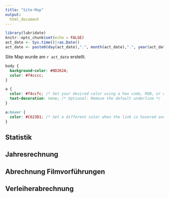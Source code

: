 ```yaml
---
title: "Site-Map"
output: 
  html_document
---
```


```r
library(lubridate)
knitr::opts_chunk$set(echo = FALSE)
act_date <- Sys.time()|>as.Date()
act_date <- paste0(day(act_date),".", month(act_date),".", year(act_date))
```

Site Map wurde am `r act_date` erstellt.

```css
body {
  background-color: #0D262A;
  color: #f4cccc;
}

a {
  color: #f4ccfc; /* Set your desired color using a hex code, RGB, or color name */
  text-decoration: none; /* Optional: Remove the default underline */
}

a:hover {
  color: #C623D1; /* Set a different color when the link is hovered over (optional) */
}


```


## Statistik

## Jahresrechnung

## Abrechnung Filmvorführungen

## Verleiherabrechnung
